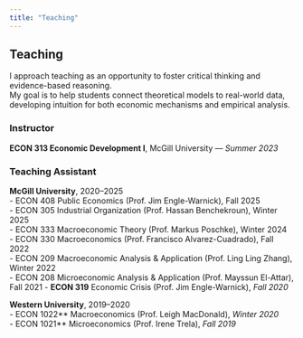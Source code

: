 ```yaml
---
title: "Teaching"
---
```


## Teaching

I approach teaching as an opportunity to foster critical thinking and evidence-based reasoning.  
My goal is to help students connect theoretical models to real-world data, developing intuition for both economic mechanisms and empirical analysis.

### Instructor
**ECON 313 Economic Development I**, McGill University — *Summer 2023*

### Teaching Assistant
**McGill University**, 2020–2025  
- ECON 408 Public Economics (Prof. Jim Engle-Warnick), Fall 2025  
- ECON 305 Industrial Organization (Prof. Hassan Benchekroun), Winter 2025  
- ECON 333 Macroeconomic Theory (Prof. Markus Poschke), Winter 2024  
- ECON 330 Macroeconomics (Prof. Francisco Alvarez-Cuadrado), Fall 2022  
- ECON 209 Macroeconomic Analysis & Application (Prof. Ling Ling Zhang), Winter 2022  
- ECON 208 Microeconomic Analysis & Application (Prof. Mayssun El-Attar), Fall 2021
- **ECON 319** Economic Crisis (Prof. Jim Engle-Warnick), *Fall 2020*

**Western University**, 2019–2020  
- ECON 1022** Macroeconomics (Prof. Leigh MacDonald), *Winter 2020*  
- ECON 1021** Microeconomics (Prof. Irene Trela), *Fall 2019*
